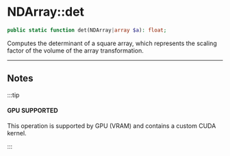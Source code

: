 # NDArray::det

```php
public static function det(NDArray|array $a): float;
```
Computes the determinant of a square array, which represents the scaling factor of the volume
of the array transformation.

---

## Notes

:::tip

#### GPU SUPPORTED
This operation is supported by GPU (VRAM) and contains a custom CUDA kernel.

:::